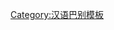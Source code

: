 {{User language-1|gan|該個人會話'''[[:Category:gan-1 使用者|點把子]]'''個'''[[:Category:gan 使用者|贛語]]'''。|贛語|13|9}}<noinclude>
[[Category:汉语巴别模板]]
</noinclude>